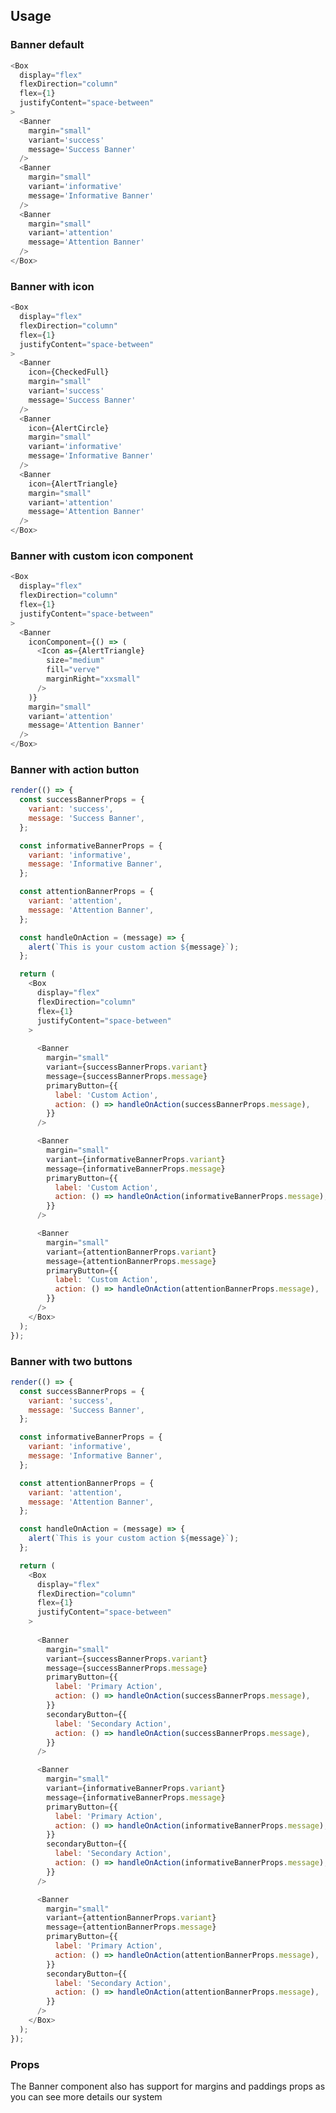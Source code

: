 
## Usage

### Banner default

```javascript
<Box
  display="flex"
  flexDirection="column"
  flex={1}
  justifyContent="space-between"
>
  <Banner
    margin="small"
    variant='success'
    message='Success Banner'
  />
  <Banner
    margin="small"
    variant='informative'
    message='Informative Banner' 
  />
  <Banner
    margin="small"
    variant='attention'
    message='Attention Banner' 
  />
</Box>
```

### Banner with icon

```javascript
<Box
  display="flex"
  flexDirection="column"
  flex={1}
  justifyContent="space-between"
>
  <Banner
    icon={CheckedFull}
    margin="small"
    variant='success'
    message='Success Banner'
  />
  <Banner
    icon={AlertCircle}
    margin="small"
    variant='informative'
    message='Informative Banner' 
  />
  <Banner
    icon={AlertTriangle}
    margin="small"
    variant='attention'
    message='Attention Banner' 
  />
</Box>
```

### Banner with custom icon component

```javascript
<Box
  display="flex"
  flexDirection="column"
  flex={1}
  justifyContent="space-between"
>
  <Banner
    iconComponent={() => (
      <Icon as={AlertTriangle}
        size="medium"
        fill="verve"
        marginRight="xxsmall"
      />
    )}
    margin="small"
    variant='attention'
    message='Attention Banner'
  />
</Box>
```

### Banner with action button

```javascript state
render(() => {
  const successBannerProps = {
    variant: 'success',
    message: 'Success Banner',
  };

  const informativeBannerProps = {
    variant: 'informative',
    message: 'Informative Banner',
  };

  const attentionBannerProps = {
    variant: 'attention',
    message: 'Attention Banner',
  };

  const handleOnAction = (message) => {
    alert(`This is your custom action ${message}`);
  };

  return (
    <Box
      display="flex"
      flexDirection="column"
      flex={1}
      justifyContent="space-between"
    >
      
      <Banner
        margin="small"
        variant={successBannerProps.variant}
        message={successBannerProps.message}
        primaryButton={{
          label: 'Custom Action',
          action: () => handleOnAction(successBannerProps.message),
        }}
      />

      <Banner
        margin="small"
        variant={informativeBannerProps.variant}
        message={informativeBannerProps.message}
        primaryButton={{
          label: 'Custom Action',
          action: () => handleOnAction(informativeBannerProps.message),
        }}
      />

      <Banner
        margin="small"
        variant={attentionBannerProps.variant}
        message={attentionBannerProps.message}
        primaryButton={{
          label: 'Custom Action',
          action: () => handleOnAction(attentionBannerProps.message),
        }}
      />
    </Box>
  );
});
```

### Banner with two buttons

```javascript state
render(() => {
  const successBannerProps = {
    variant: 'success',
    message: 'Success Banner',
  };

  const informativeBannerProps = {
    variant: 'informative',
    message: 'Informative Banner',
  };

  const attentionBannerProps = {
    variant: 'attention',
    message: 'Attention Banner',
  };

  const handleOnAction = (message) => {
    alert(`This is your custom action ${message}`);
  };

  return (
    <Box
      display="flex"
      flexDirection="column"
      flex={1}
      justifyContent="space-between"
    >
      
      <Banner
        margin="small"
        variant={successBannerProps.variant}
        message={successBannerProps.message}
        primaryButton={{
          label: 'Primary Action',
          action: () => handleOnAction(successBannerProps.message),
        }}
        secondaryButton={{
          label: 'Secondary Action',
          action: () => handleOnAction(successBannerProps.message),
        }}
      />

      <Banner
        margin="small"
        variant={informativeBannerProps.variant}
        message={informativeBannerProps.message}
        primaryButton={{
          label: 'Primary Action',
          action: () => handleOnAction(informativeBannerProps.message),
        }}
        secondaryButton={{
          label: 'Secondary Action',
          action: () => handleOnAction(informativeBannerProps.message),
        }}
      />

      <Banner
        margin="small"
        variant={attentionBannerProps.variant}
        message={attentionBannerProps.message}
        primaryButton={{
          label: 'Primary Action',
          action: () => handleOnAction(attentionBannerProps.message),
        }}
        secondaryButton={{
          label: 'Secondary Action',
          action: () => handleOnAction(attentionBannerProps.message),
        }}
      />
    </Box>
  );
});
```

### Props

The Banner component also has support for margins and paddings props as you can see more details <GatsbyLink to="/system/spacing">our system</GatsbyLink>

<PropsTable component="Banner" platform="web" />
